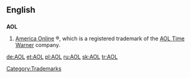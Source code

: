 ==English==

==={{initialism}}===
{{wikipedia}}
'''AOL'''

# [[w:America Online|America Online]] &reg;, which is a registered trademark of the [[w:AOL Time Warner|AOL Time Warner]] company.

[[Category:Trademarks]]
[[de:AOL]]
[[et:AOL]]
[[pl:AOL]]
[[ru:AOL]]
[[sk:AOL]]
[[tr:AOL]]